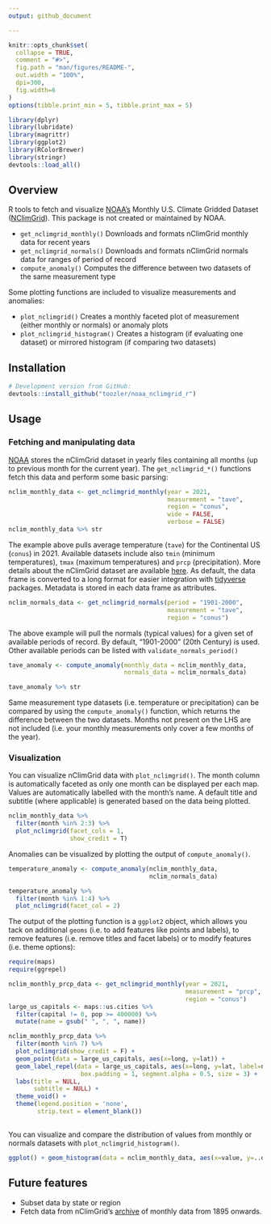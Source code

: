 ```yaml
---
output: github_document

---
```


<!-- README.md is generated from README.Rmd. Please edit that file -->

```r
knitr::opts_chunk$set(
  collapse = TRUE,
  comment = "#>",
  fig.path = "man/figures/README-",
  out.width = "100%",
  dpi=300,
  fig.width=6
)
options(tibble.print_min = 5, tibble.print_max = 5)

library(dplyr)
library(lubridate)
library(magrittr)
library(ggplot2)
library(RColorBrewer)
library(stringr)
devtools::load_all()
```

<!-- # noaaclimgrid <img src='man/figures/logo.png' align="right" height="139" /> -->

## Overview

R tools to fetch and visualize [NOAA's][noaa] Monthly U.S. Climate Gridded Dataset ([NClimGrid][nclimgrid]). This package is not created or maintained by NOAA. 

* `get_nclimgrid_monthly()` Downloads and formats nClimGrid monthly data for recent years
* `get_nclimgrid_normals()` Downloads and formats nClimGrid normals data for ranges of period of record
* `compute_anomaly()` Computes the difference between two datasets of the same measurement type

Some plotting functions are included to visualize measurements and anomalies:

* `plot_nclimgrid()` Creates a monthly faceted plot of measurement (either monthly or normals) or anomaly plots
* `plot_nclimgrid_histogram()` Creates a histogram (if evaluating one dataset) or mirrored histogram (if comparing two datasets)


## Installation

```r
# Development version from GitHub:
devtools::install_github("toozler/noaa_nclimgrid_r")
```

## Usage

### Fetching and manipulating data

[NOAA][noaa] stores the nClimGrid dataset in yearly files containing all months (up to previous month for the current year). The `get_nclimgrid_*()` functions fetch this data and perform some basic parsing:

```r
nclim_monthly_data <- get_nclimgrid_monthly(year = 2021, 
                                            measurement = "tave", 
                                            region = "conus", 
                                            wide = FALSE, 
                                            verbose = FALSE)
nclim_monthly_data %>% str
```

The example above pulls average temperature (`tave`) for the Continental US (`conus`) in 2021. Available datasets include also `tmin` (minimum temperatures), `tmax` (maximum temperatures) and `prcp` (precipitation). More details about the nClimGrid dataset are available [here][nclimgrid]. As default, the data frame is converted to a long format for easier integration with [tidyverse][tidyverse] packages. Metadata is stored in each data frame as attributes.

```r
nclim_normals_data <- get_nclimgrid_normals(period = "1901-2000", 
                                            measurement = "tave", 
                                            region = "conus")
```

The above example will pull the normals (typical values) for a given set of available periods of record. By default, "1901-2000" (20th Century) is used. Other available periods can be listed with `validate_normals_period()`

```r
tave_anomaly <- compute_anomaly(monthly_data = nclim_monthly_data, 
                                normals_data = nclim_normals_data)

tave_anomaly %>% str
```

Same measurement type datasets (i.e. temperature or precipitation) can be compared by using the `compute_anomaly()` function, which returns the difference between the two datasets. Months not present on the LHS are not included (i.e. your monthly measurements only cover a few months of the year). 

### Visualization

You can visualize nClimGrid data with `plot_nclimgrid()`. The month column is automatically faceted as only one month can be displayed per each map. Values are automatically labelled with the month's name. A default title and subtitle (where applicable) is generated based on the data being plotted.

```r
nclim_monthly_data %>% 
  filter(month %in% 2:3) %>% 
  plot_nclimgrid(facet_cols = 1, 
                 show_credit = T)
```

Anomalies can be visualized by plotting the output of `compute_anomaly()`. 

```r
temperature_anomaly <- compute_anomaly(nclim_monthly_data, 
                                       nclim_normals_data)

temperature_anomaly %>% 
  filter(month %in% 1:4) %>% 
  plot_nclimgrid(facet_col = 2)

```

The output of the plotting function is a `ggplot2` object, which allows you tack on additional `geoms` (i.e. to add features like points and labels), to remove features (i.e. remove titles and facet labels) or to modify features (i.e. theme options):

```r
require(maps)
require(ggrepel)

nclim_monthly_prcp_data <- get_nclimgrid_monthly(year = 2021, 
                                                 measurement = "prcp", 
                                                 region = "conus")
large_us_capitals <- maps::us.cities %>% 
  filter(capital != 0, pop >= 400000) %>% 
  mutate(name = gsub(" ", ", ", name))

nclim_monthly_prcp_data %>%
  filter(month %in% 7) %>%
  plot_nclimgrid(show_credit = F) +
  geom_point(data = large_us_capitals, aes(x=long, y=lat)) +
  geom_label_repel(data = large_us_capitals, aes(x=long, y=lat, label=name), 
                    box.padding = 1, segment.alpha = 0.5, size = 3) +
  labs(title = NULL, 
       subtitle = NULL) +
  theme_void() +
  theme(legend.position = 'none', 
        strip.text = element_blank())
  
```

You can visualize and compare the distribution of values from monthly or normals datasets with `plot_nclimgrid_histogram()`. 

```r
ggplot() + geom_histogram(data = nclim_monthly_data, aes(x=value, y=..density.., fill=..x..), bins = 50) + geom_histogram(data = nclim_normals_data, aes(x=value, y=-..density.., fill=..x..), bins = 50) + facet_wrap(~month, ncol = 3, labeller = labeller(month = month_to_name)) + scale_fill_distiller(palette = "RdYlBu", name = "°F") + theme_minimal() + coord_flip() + geom_hline(yintercept=0, col='white') + labs(title = "20th Century (left) vs 2021 (right) Temperatures", x="", y="")
```

## Future features

* Subset data by state or region
* Fetch data from nClimGrid's [archive][nclimgridarchive] of monthly data from 1895 onwards.

[tidyverse]: http://tidyverse.org/
[noaa]: https://www.noaa.gov
[nclimgrid]: https://www.ncei.noaa.gov/access/metadata/landing-page/bin/iso?id=gov.noaa.ncdc:C00332
[nclimgridarchive]: 'https://www.ncei.noaa.gov/pub/data/climgrid/'
